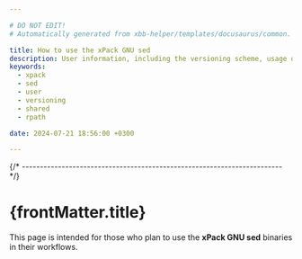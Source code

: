 ```yaml
---

# DO NOT EDIT!
# Automatically generated from xbb-helper/templates/docusaurus/common.

title: How to use the xPack GNU sed
description: User information, including the versioning scheme, usage of shared libraries, and RPATH configuration on GNU/Linux.
keywords:
  - xpack
  - sed
  - user
  - versioning
  - shared
  - rpath

date: 2024-07-21 18:56:00 +0300

---
```


<head><title>{frontMatter.title}</title></head>
<head><meta property="og:title" content={frontMatter.title}/></head>



{/* ------------------------------------------------------------------------ */}

# {frontMatter.title}

This page is intended for those who plan
to use the **xPack GNU sed** binaries in their workflows.

<Versioning/>

<LibrariesAndRpath/>

<More/>

<UseInTesting/>
